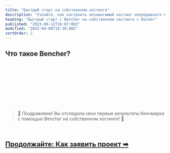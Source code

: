 ```yaml
---
title: "Быстрый старт на собственном хостинге"
description: "Узнайте, как настроить независимый хостинг непрерывного бенчмаркинга с Bencher"
heading: "Быстрый старт с Bencher на собственном хостинге с Docker"
published: "2023-08-12T16:07:00Z"
modified: "2025-04-06T18:30:00Z"
sortOrder: 2
---
```



## Что такое Bencher?

<BencherIntro />

<br />

<BencherSelfHosted />

<br />

<InstallDocker />

<br />

<InstallBencherCli />

<br />

<RunBencherUp />

<br />

<BenchmarkHarness />

<br />

<TrackBenchmarks />

<br />
<br />

> 🐰 Поздравляем! Вы отследили свои первые результаты бенчмарка с помощью Bencher на собственном хостинге! 🎉

<br />

<h2><a href="/ru/docs/how-to/claim-project/">Продолжайте: Как заявить проект ➡</a></h2>

